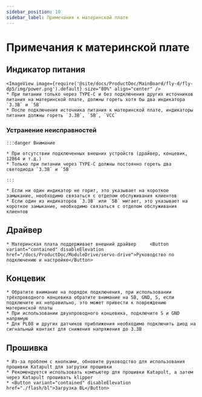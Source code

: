 ```yaml
---
sidebar_position: 10
sidebar_label: Примечания к материнской плате
---
```






# Примечания к материнской плате

## Индикатор питания
    <ImageView image={require('@site/docs/ProductDoc/MainBoard/fly-d/fly-dp5/img/power.png').default} size="80%" align="center" />
    * При питании только через TYPE-C и без подключения других источников питания на материнской плате, должны гореть хотя бы два индикатора `3.3В` и `5В`
    * После подключения источника питания к материнской плате, индикаторы питания должны гореть `3.3В`, `5В`, `VCC`

### Устранение неисправностей


    :::danger Внимание

    * При отсутствии подключенных внешних устройств (драйвер, концевик, 12864 и т.д.)
    * Только при питании через TYPE-C должны постоянно гореть два светодиода `3.3В` и `5В`

    :::

    * Если ни один индикатор не горит, это указывает на короткое замыкание, необходимо связаться с отделом обслуживания клиентов
    * Если один из индикаторов `3.3В` или `5В` мигает, это указывает на короткое замыкание, необходимо связаться с отделом обслуживания клиентов

## Драйвер

    * Материнская плата поддерживает внешний драйвер     <Button variant="contained" disableElevation href="/docs/ProductDoc/ModuleDrive/servo-drive">Руководство по подключению и настройке</Button>

## Концевик

    * Обратите внимание на порядок подключения, при использовании трёхпроводного концевика обратите внимание на 5В, GND, S, если подключите их неправильно, это может привести к повреждению материнской платы
    * При использовании двухпроводного концевика, подключите S и GND напрямую
    * Для PL08 и других датчиков приближения необходимо подключить диод на сигнальный контакт для снижения напряжения до 3.3В

## Прошивка

    * Из-за проблем с кнопками, обновите руководство для использования прошивки Katapult для загрузки прошивки
    * Рекомендуется использовать компьютер для прошивки Katapult, а затем через Katapult прошивать klipper
    * <Button variant="contained" disableElevation href="./flash/bl">Загрузка BL</Button>